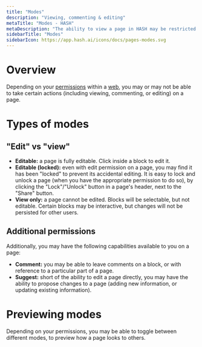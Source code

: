 ```yaml
---
title: "Modes"
description: "Viewing, commenting & editing"
metaTitle: "Modes - HASH"
metaDescription: "The ability to view a page in HASH may be restricted to a particular 'mode'. For example, you may have the right to comment on a page, but not edit it."
sidebarTitle: "Modes"
sidebarIcon: https://app.hash.ai/icons/docs/pages-modes.svg
---
```


# Overview

Depending on your [permissions](/guide/webs/permissions) within a [web](/guide/webs), you may or may not be able to take certain actions (including viewing, commenting, or editing) on a page.

# Types of modes

## "Edit" vs "view"

- **Editable:** a page is fully editable. Click inside a block to edit it.
- **Editable (locked):** even with edit permission on a page, you may find it has been "locked" to prevent its accidental editing. It is easy to lock and unlock a page (when you have the appropriate permission to do so), by clicking the "Lock"/"Unlock" button in a page's header, next to the "Share" button.
- **View only:** a page cannot be edited. Blocks will be selectable, but not editable. Certain blocks may be interactive, but changes will not be persisted for other users.

## Additional permissions

Additionally, you may have the following capabilities available to you on a page:

- **Comment:** you may be able to leave comments on a block, or with reference to a particular part of a page.
- **Suggest:** short of the ability to edit a page directly, you may have the ability to propose changes to a page (adding new information, or updating existing information).

# Previewing modes

Depending on your permissions, you may be able to toggle between different modes, to preview how a page looks to others.
